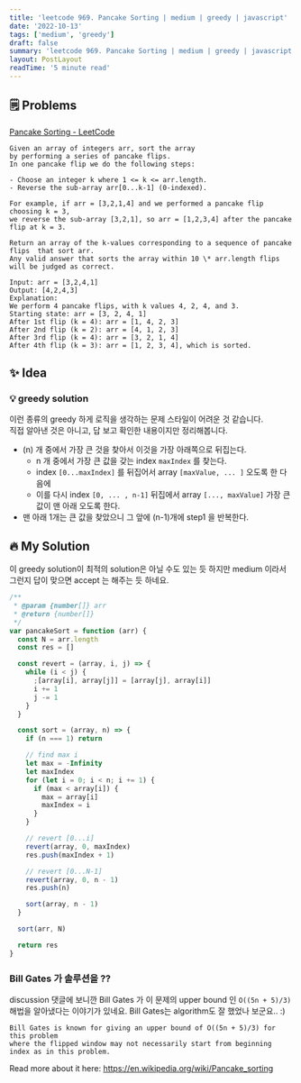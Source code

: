 ```yaml
---
title: 'leetcode 969. Pancake Sorting | medium | greedy | javascript'
date: '2022-10-13'
tags: ['medium', 'greedy']
draft: false
summary: 'leetcode 969. Pancake Sorting | medium | greedy | javascript'
layout: PostLayout
readTime: '5 minute read'
---
```


## 🗒️ Problems

[Pancake Sorting - LeetCode](https://leetcode.com/problems/pancake-sorting/)

```
Given an array of integers arr, sort the array
by performing a series of pancake flips.
In one pancake flip we do the following steps:

- Choose an integer k where 1 <= k <= arr.length.
- Reverse the sub-array arr[0...k-1] (0-indexed).

For example, if arr = [3,2,1,4] and we performed a pancake flip choosing k = 3,
we reverse the sub-array [3,2,1], so arr = [1,2,3,4] after the pancake flip at k = 3.

Return an array of the k-values corresponding to a sequence of pancake flips  that sort arr.
Any valid answer that sorts the array within 10 \* arr.length flips will be judged as correct.
```

```
Input: arr = [3,2,4,1]
Output: [4,2,4,3]
Explanation:
We perform 4 pancake flips, with k values 4, 2, 4, and 3.
Starting state: arr = [3, 2, 4, 1]
After 1st flip (k = 4): arr = [1, 4, 2, 3]
After 2nd flip (k = 2): arr = [4, 1, 2, 3]
After 3rd flip (k = 4): arr = [3, 2, 1, 4]
After 4th flip (k = 3): arr = [1, 2, 3, 4], which is sorted.
```

## ✨ Idea

### 💡 greedy solution

이런 종류의 greedy 하게 로직을 생각하는 문제 스타일이 어려운 것 같습니다. <br />
직접 알아낸 것은 아니고, 답 보고 확인한 내용이지만 정리해봅니다.

- (n) 개 중에서 가장 큰 것을 찾아서 이것을 가장 아래쪽으로 뒤집는다.
  - n 개 중에서 가장 큰 값을 갖는 index `maxIndex` 를 찾는다.
  - index `[0...maxIndex]` 를 뒤집어서 array `[maxValue, ... ]` 오도록 한 다음에
  - 이를 다시 index `[0, ... , n-1]` 뒤집에서 array `[..., maxValue]` 가장 큰 값이 맨 아래 오도록 한다.
- 맨 아래 1개는 큰 값을 찾았으니 그 앞에 (n-1)개에 step1 을 반복한다.

## 🔥 My Solution

이 greedy solution이 최적의 solution은 아닐 수도 있는 듯 하지만 medium 이라서 그런지 답이 맞으면 accept 는 해주는 듯 하네요.

```javascript
/**
 * @param {number[]} arr
 * @return {number[]}
 */
var pancakeSort = function (arr) {
  const N = arr.length
  const res = []

  const revert = (array, i, j) => {
    while (i < j) {
      ;[array[i], array[j]] = [array[j], array[i]]
      i += 1
      j -= 1
    }
  }

  const sort = (array, n) => {
    if (n === 1) return

    // find max i
    let max = -Infinity
    let maxIndex
    for (let i = 0; i < n; i += 1) {
      if (max < array[i]) {
        max = array[i]
        maxIndex = i
      }
    }

    // revert [0...i]
    revert(array, 0, maxIndex)
    res.push(maxIndex + 1)

    // revert [0...N-1]
    revert(array, 0, n - 1)
    res.push(n)

    sort(array, n - 1)
  }

  sort(arr, N)

  return res
}
```

### Bill Gates 가 솔루션을 ??

discussion 댓글에 보니깐 Bill Gates 가 이 문제의 upper bound 인 `O((5n + 5)/3)` 해법을 알아냈다는 이야기가 있네요. Bill Gates는 algorithm도 잘 했었나 보군요.. :)

```
Bill Gates is known for giving an upper bound of O((5n + 5)/3) for this problem
where the flipped window may not necessarily start from beginning index as in this problem.
```

Read more about it here: https://en.wikipedia.org/wiki/Pancake_sorting
